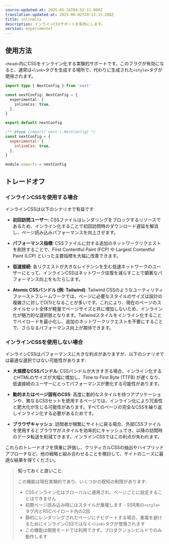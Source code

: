 ```yaml
---
source-updated-at: 2025-05-16T04:52:11.000Z
translation-updated-at: 2025-06-02T20:13:15.288Z
title: inlineCss
description: インラインCSSサポートを有効にします。
version: experimental
---
```


## 使用方法

`<head>`内にCSSをインライン化する実験的サポートです。このフラグが有効になると、通常は`<link>`タグを生成する場所で、代わりに生成された`<style>`タグが使用されます。

```ts filename="next.config.ts" switcher
import type { NextConfig } from 'next'

const nextConfig: NextConfig = {
  experimental: {
    inlineCss: true,
  },
}

export default nextConfig
```

```js filename="next.config.js" switcher
/** @type {import('next').NextConfig} */
const nextConfig = {
  experimental: {
    inlineCss: true,
  },
}

module.exports = nextConfig
```

## トレードオフ

### インラインCSSを使用する場合

インラインCSSは以下のシナリオで有益です:

- **初回訪問ユーザー**: CSSファイルはレンダリングをブロックするリソースであるため、インライン化することで初回訪問時のダウンロード遅延を解消し、ページ読み込みパフォーマンスを向上させます。

- **パフォーマンス指標**: CSSファイルに対する追加のネットワークリクエストを削除することで、First Contentful Paint (FCP) や Largest Contentful Paint (LCP) といった主要指標を大幅に改善できます。

- **低速接続**: 各リクエストが大きなレイテンシを生む低速ネットワークのユーザーにとって、インラインCSSはネットワーク往復を減らすことで顕著なパフォーマンス向上をもたらします。

- **Atomic CSSバンドル (例: Tailwind)**: Tailwind CSSのようなユーティリティファーストフレームワークでは、ページに必要なスタイルのサイズは設計の複雑さに対してO(1)となることが多いです。これにより、現在のページのスタイルセット全体が軽量でページサイズと共に増加しないため、インライン化が魅力的な選択肢となります。Tailwindスタイルをインライン化することでペイロードを最小化し、追加のネットワークリクエストを不要にすることで、さらなるパフォーマンス向上が期待できます。

### インラインCSSを使用しない場合

インラインCSSはパフォーマンスに大きな利点がありますが、以下のシナリオでは最適な選択ではない可能性があります:

- **大規模なCSSバンドル**: CSSバンドルが大きすぎる場合、インライン化するとHTMLのサイズが大幅に増加し、Time to First Byte (TTFB) が遅くなり、低速接続のユーザーにとってパフォーマンスが悪化する可能性があります。

- **動的またはページ固有のCSS**: 高度に動的なスタイルを持つアプリケーションや、異なるCSSセットを使用するページでは、インライン化により冗長性と肥大化が生じる可能性があります。すべてのページの完全なCSSを繰り返しインライン化する必要があるためです。

- **ブラウザキャッシュ**: 訪問者が頻繁にサイトに戻る場合、外部CSSファイルを使用するとブラウザがスタイルを効率的にキャッシュでき、以降の訪問時のデータ転送を削減できます。インラインCSSではこの利点が失われます。

これらのトレードオフを慎重に評価し、クリティカルCSSの抽出やハイブリッドアプローチなど、他の戦略と組み合わせることを検討して、サイトのニーズに最適な結果を得てください。

> **知っておくと良いこと**:
>
> この機能は現在実験的であり、いくつかの既知の制限があります:
>
> - CSSインライン化はグローバルに適用され、ページごとに設定することはできません
> - 初期ページ読み込み時にはスタイルが重複します - SSR用の`<style>`タグ内とRSCペイロード内の2回
> - 静的にレンダリングされたページにナビゲートする場合、重複を避けるためにインラインCSSではなく`<link>`タグが使用されます
> - この機能は開発モードでは利用できず、プロダクションビルドでのみ動作します